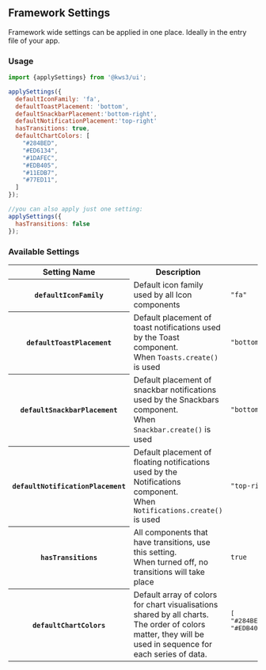

<Version />

<Meta
  title="Framework Settings"
/>

## Framework Settings
Framework wide settings can be applied in one place.
Ideally in the entry file of your app.

### Usage
```js
import {applySettings} from '@kws3/ui';

applySettings({
  defaultIconFamily: 'fa',
  defaultToastPlacement: 'bottom',
  defaultSnackbarPlacement:'bottom-right',
  defaultNotificationPlacement:'top-right'
  hasTransitions: true,
  defaultChartColors: [
    "#284BED",
    "#ED6134",
    "#1DAFEC",
    "#EDB405",
    "#11EDB7",
    "#77ED11",
  ]
});

//you can also apply just one setting:
applySettings({
  hasTransitions: false
});
```

### Available Settings
<table class="table is-fullwidth">
  <tbody>
    <tr>
      <th>Setting Name</th>
      <th>Description</th>
      <th>Default Value</th>
    </tr>
    <tr>
      <th><code>defaultIconFamily</code></th>
      <td>Default icon family used by all Icon components</td>
      <td><code>"fa"</code></td>
    </tr>
    <tr>
      <th><code>defaultToastPlacement</code></th>
      <td>Default placement of toast notifications used by the Toast component.<br/>
      When <code>Toasts.create()</code> is used</td>
      <td><code>"bottom"</code></td>
    </tr>
    <tr>
      <th><code>defaultSnackbarPlacement</code></th>
      <td>Default placement of snackbar notifications used by the Snackbars component.<br/>
      When <code>Snackbar.create()</code> is used</td>
      <td><code>"bottom-right"</code></td>
    </tr>
    <tr>
      <th><code>defaultNotificationPlacement</code></th>
      <td>Default placement of floating notifications used by the Notifications component.<br/>
      When <code>Notifications.create()</code> is used</td>
      <td><code>"top-right"</code></td>
    </tr>
    <tr>
      <th><code>hasTransitions</code></th>
      <td>All components that have transitions, use this setting.<br/>
      When turned off, no transitions will take place</td>
      <td><code>true</code></td>
    </tr>
    <tr>
      <th><code>defaultChartColors</code></th>
      <td>Default array of colors for chart visualisations shared by all charts.<br/>The order of colors matter, they will be used in sequence for each series of data.</td>
      <td><pre>[
"#284BED", "#ED6134", "#1DAFEC",
"#EDB405", "#11EDB7", "#77ED11",
          ]</pre>
      </td>
    </tr>
  </tbody>
</table>